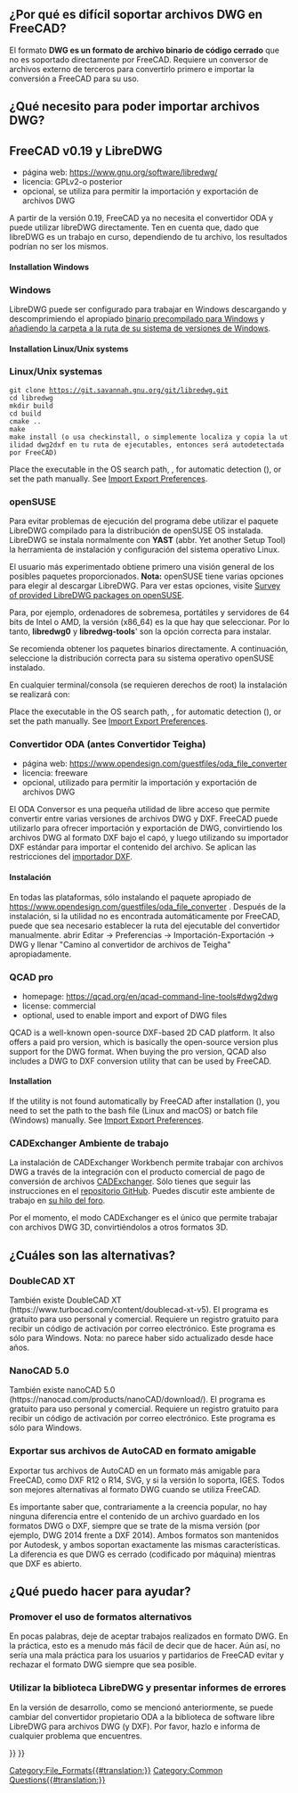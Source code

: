 <languages/>
{{TOCright}}

{{Fake heading|sub=4|< Back to [[FreeCAD Howto Import Export]]}}  

<span id="Why_is_it_hard_to_support_DWG_Files_in_FreeCAD?"></span>
==¿Por qué es difícil soportar archivos DWG en FreeCAD?==

<div class="mw-translate-fuzzy">
El formato '''DWG es un formato de archivo binario de código cerrado''' que no es soportado directamente por FreeCAD. Requiere un conversor de archivos externo de terceros para convertirlo primero e importar la conversión a FreeCAD para su uso.
</div>

<span id="What_do_I_need_to_be_able_to_import_DWG_files?"></span>
<div class="mw-translate-fuzzy">
==¿Qué necesito para poder importar archivos DWG?==
</div>

<span id="LibreDWG"></span>
<div class="mw-translate-fuzzy">
==FreeCAD v0.19 y LibreDWG==
</div>

<div class="mw-translate-fuzzy">
* página web: https://www.gnu.org/software/libredwg/
* licencia: GPLv2-o posterior
* opcional, se utiliza para permitir la importación y exportación de archivos DWG
</div>

<div class="mw-translate-fuzzy">
A partir de la versión 0.19, FreeCAD ya no necesita el convertidor ODA y puede utilizar libreDWG directamente. Ten en cuenta que, dado que libreDWG es un trabajo en curso, dependiendo de tu archivo, los resultados podrían no ser los mismos.
</div>

==== Installation Windows ====

<div class="mw-translate-fuzzy">
=== Windows ===
LibreDWG puede ser configurado para trabajar en Windows descargando y descomprimiendo el apropiado [https://github.com/LibreDWG/libredwg/releases binario precompilado para Windows] y [https://duckduckgo.com/?t=ffab&q=how+para+añadir+una+carpeta+a+su+ruta+de+sistema+de+Windows añadiendo la carpeta a la ruta de su sistema de versiones de Windows].
</div>

==== Installation Linux/Unix systems ====

<div class="mw-translate-fuzzy">
=== Linux/Unix systemas ===
 git clone https://git.savannah.gnu.org/git/libredwg.git
 cd libredwg
 mkdir build
 cd build
 cmake ..
 make
 make install (o usa checkinstall, o simplemente localiza y copia la utilidad dwg2dxf en tu ruta de ejecutables, entonces será autodetectada por FreeCAD)
</div>

Place the executable in the OS search path, {{Incode|os.getenv("PATH")}}, for automatic detection ({{Version|0.21}}), or set the path manually. See [[Import_Export_Preferences#DWG|Import Export Preferences]].

<span id="Installation_openSUSE"></span>
<div class="mw-translate-fuzzy">
=== openSUSE ===
</div>

<div class="mw-translate-fuzzy">
Para evitar problemas de ejecución del programa debe utilizar el paquete LibreDWG compilado para la distribución de openSUSE OS instalada. 
LibreDWG se instala normalmente con '''YAST''' (abbr. Yet another Setup Tool) la herramienta de instalación y configuración del sistema operativo Linux.
</div> 

El usuario más experimentado obtiene primero una visión general de los posibles paquetes proporcionados.
'''Nota:''' openSUSE tiene varias opciones para elegir al descargar LibreDWG. 
Para ver estas opciones, visite [https://software.opensuse.org/search?utf8=%E2%9C%93&baseproject=ALL&q=libredwg Survey of provided LibreDWG packages on openSUSE]. 

<div class="mw-translate-fuzzy">
Para, por ejemplo, ordenadores de sobremesa, portátiles y servidores de 64 bits de Intel o AMD, la versión (x86_64) es la que hay que seleccionar. Por lo tanto, '''libredwg0''' y '''libredwg-tools'''' son la opción correcta para instalar.
</div> 

Se recomienda obtener los paquetes binarios directamente. A continuación, seleccione la distribución correcta para su sistema operativo openSUSE instalado.

En cualquier terminal/consola (se requieren derechos de root) la instalación se realizará con:

{{Code|code=
zypper install libredwg0 libredwg-tools
}}

Place the executable in the OS search path, {{Incode|os.getenv("PATH")}}, for automatic detection ({{Version|0.21}}), or set the path manually. See [[Import_Export_Preferences#DWG|Import Export Preferences]].

<span id="ODA_File_Converter"></span>
<div class="mw-translate-fuzzy">
===Convertidor ODA (antes Convertidor Teigha)===
</div>

* página web: https://www.opendesign.com/guestfiles/oda_file_converter
* licencia: freeware
* opcional, utilizado para permitir la importación y exportación de archivos DWG

<div class="mw-translate-fuzzy">
El ODA Conversor es una pequeña utilidad de libre acceso que permite convertir entre varias versiones de archivos DWG y DXF. FreeCAD puede utilizarlo para ofrecer importación y exportación de DWG, convirtiendo los archivos DWG al formato DXF bajo el capó, y luego utilizando su importador DXF estándar para importar el contenido del archivo. Se aplican las restricciones del [[Draft_DXF/es|importador DXF]].
</div>

<span id="Installation"></span>
====Instalación====

<div class="mw-translate-fuzzy">
En todas las plataformas, sólo instalando el paquete apropiado de https://www.opendesign.com/guestfiles/oda_file_converter . Después de la instalación, si la utilidad no es encontrada automáticamente por FreeCAD, puede que sea necesario establecer la ruta del ejecutable del convertidor manualmente. abrir Editar → Preferencias → Importación-Exportación → DWG y llenar "Camino al convertidor de archivos de Teigha" apropiadamente.
</div>

=== QCAD pro ===

{{Version|0.20}}

* homepage: https://qcad.org/en/qcad-command-line-tools#dwg2dwg
* license: commercial
* optional, used to enable import and export of DWG files

QCAD is a well-known open-source DXF-based 2D CAD platform. It also offers a paid pro version, which is basically the open-source version plus support for the DWG format. When buying the pro version, QCAD also includes a DWG to DXF conversion utility that can be used by FreeCAD.

====Installation====

If the utility is not found automatically by FreeCAD after installation ({{Version|0.21}}), you need to set the path to the bash file (Linux and macOS) or batch file (Windows) manually. See [[Import_Export_Preferences#DWG|Import Export Preferences]].

<span id="CADExchanger_Workbench"></span>
=== CADExchanger Ambiente de trabajo ===

La instalación de CADExchanger Workbench permite trabajar con archivos DWG a través de la integración con el producto comercial de pago de conversión de archivos [https://cadexchanger.com/ CADExchanger]. Sólo tienes que seguir las instrucciones en el [https://github.com/yorikvanhavre/CADExchanger repositorio GitHub]. Puedes discutir este ambiente de trabajo en [https://forum.freecadweb.org/viewtopic.php?f=9&t=22227&p=462421 su hilo del foro].

Por el momento, el modo CADExchanger es el único que permite trabajar con archivos DWG 3D, convirtiéndolos a otros formatos 3D.

<span id="What_are_the_alternatives?"></span>
<div class="mw-translate-fuzzy">
==¿Cuáles son las alternativas?==
</div>

===DoubleCAD XT===

También existe DoubleCAD XT (https://www.turbocad.com/content/doublecad-xt-v5). El programa es gratuito para uso personal y comercial. Requiere un registro gratuito para recibir un código de activación por correo electrónico. Este programa es sólo para Windows. Nota: no parece haber sido actualizado desde hace años.

===NanoCAD 5.0===

También existe nanoCAD 5.0 (https://nanocad.com/products/nanoCAD/download/). El programa es gratuito para uso personal y comercial. Requiere un registro gratuito para recibir un código de activación por correo electrónico. Este programa es sólo para Windows.

<span id="Export_your_AutoCAD_files_in_friendly_format"></span>
<div class="mw-translate-fuzzy">
===Exportar sus archivos de AutoCAD en formato amigable===
</div>

Exportar tus archivos de AutoCAD en un formato más amigable para FreeCAD, como DXF R12 o R14, SVG, y si la versión lo soporta, IGES. Todos son mejores alternativas al formato DWG cuando se utiliza FreeCAD. 

<div class="mw-translate-fuzzy">
Es importante saber que, contrariamente a la creencia popular, no hay ninguna diferencia entre el contenido de un archivo guardado en los formatos DWG o DXF, siempre que se trate de la misma versión (por ejemplo, DWG 2014 frente a DXF 2014). Ambos formatos son mantenidos por Autodesk, y ambos soportan exactamente las mismas características. La diferencia es que DWG es cerrado (codificado por máquina) mientras que DXF es abierto.
</div>

<span id="What_can_I_do_to_help?"></span>
<div class="mw-translate-fuzzy">
==¿Qué puedo hacer para ayudar? ==
</div>

<span id="Promote_the_use_of_alternative_formats"></span>
===Promover el uso de formatos alternativos===

En pocas palabras, deje de aceptar trabajos realizados en formato DWG. En la práctica, esto es a menudo más fácil de decir que de hacer. Aún así, no sería una mala práctica para los usuarios y partidarios de FreeCAD evitar y rechazar el formato DWG siempre que sea posible.

<span id="Use_the_LibreDWG_library_and_file_bug_reports"></span>
===Utilizar la biblioteca LibreDWG y presentar informes de errores===

En la versión de desarrollo, como se mencionó anteriormente, se puede cambiar del convertidor propietario ODA a la biblioteca de software libre LibreDWG para archivos DWG (y DXF). Por favor, hazlo e informa de cualquier problema que encuentres.


{{Draft Tools navi{{#translation:}}}}
{{Userdocnavi{{#translation:}}}}
[[Category:File_Formats{{#translation:}}]]
[[Category:Common Questions{{#translation:}}]]
